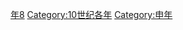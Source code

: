{{Catnav|頁面分類|历史|歷史時代|年|10世纪各年}}
{{Commons category|948}}

[[Category:940年代|年8]]
[[Category:10世纪各年|Category:10世纪各年]]
[[Category:申年|Category:申年]]